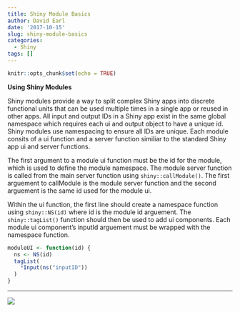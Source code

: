 ```yaml
---
title: Shiny Module Basics
author: David Earl
date: '2017-10-15'
slug: shiny-module-basics
categories:
  - Shiny
tags: []
---
```


```r
knitr::opts_chunk$set(echo = TRUE)
```

**Using Shiny Modules**

Shiny modules provide a way to split complex Shiny apps into discrete functional units that can be used multiple times in a single app or reused in other apps.
All input and output IDs in a Shiny app exist in the same global namespace which
requires each ui and output object to have a unique id. Shiny modules use 
namespacing to ensure all IDs are unique. Each module consits of a ui function
and a server function similiar to the standard Shiny app ui and server functions. 

The first argument to a module ui function must be the id for the module, which
is used to define the module namespace. The module server function is called from
the main server function using `shiny::callModule()`.  The first arguement to callModule is
the module server function and the second arguement is the same id used for the 
module ui.

Within the ui function, the first line should create a namespace function using `shiny::NS(id)` where id is the module id arguement. The `shiny::tagList()` function
should then be used to add ui components. Each module ui component's inputId arguement must be wrapped with the namespace function.

```r
moduleUI <- function(id) {
  ns <- NS(id)
  tagList(
    *Input(ns("inputID"))
  )
}
```

***
![](/img/portfolio/shiny_module_figure.png)  